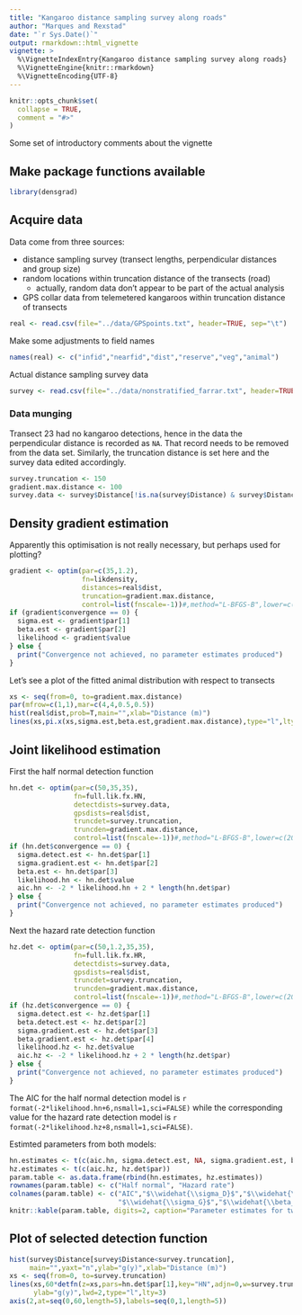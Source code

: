 ```yaml
---
title: "Kangaroo distance sampling survey along roads"
author: "Marques and Rexstad"
date: "`r Sys.Date()`"
output: rmarkdown::html_vignette
vignette: >
  %\VignetteIndexEntry{Kangaroo distance sampling survey along roads}
  %\VignetteEngine{knitr::rmarkdown}
  %\VignetteEncoding{UTF-8}
---
```


```r
knitr::opts_chunk$set(
  collapse = TRUE,
  comment = "#>"
)
```

Some set of introductory comments about the vignette

## Make package functions available

```r
library(densgrad)
```

## Acquire data

Data come from three sources:  

- distance sampling survey (transect lengths, perpendicular distances and group size)
- random locations within truncation distance of the transects (road)
    - actually, random data don't appear to be part of the actual analysis
- GPS collar data from telemetered kangaroos within truncation distance of transects

```r
real <- read.csv(file="../data/GPSpoints.txt", header=TRUE, sep="\t")
```

Make some adjustments to field names

```r
names(real) <- c("infid","nearfid","dist","reserve","veg","animal")
```

Actual distance sampling survey data

```r
survey <- read.csv(file="../data/nonstratified_farrar.txt", header=TRUE, sep="\t")
```


### Data munging

Transect 23 had no kangaroo detections, hence in the data the perpendicular distance is recorded as `NA`.  That record needs to be removed from the data set.  Similarly, the truncation distance is set here and the survey data edited accordingly.

```r
survey.truncation <- 150
gradient.max.distance <- 100
survey.data <- survey$Distance[!is.na(survey$Distance) & survey$Distance<survey.truncation]
```

## Density gradient estimation

Apparently this optimisation is not really necessary, but perhaps used for plotting?

```r
gradient <- optim(par=c(35,1.2),
                  fn=likdensity,
                  distances=real$dist,
                  truncation=gradient.max.distance,
                  control=list(fnscale=-1))#,method="L-BFGS-B",lower=c(20,-100),upper=c(200,100))
if (gradient$convergence == 0) {
  sigma.est <- gradient$par[1]
  beta.est <- gradient$par[2]
  likelihood <- gradient$value
} else {
  print("Convergence not achieved, no parameter estimates produced")
} 
```

Let's see a plot of the fitted animal distribution with respect to transects

```r
xs <- seq(from=0, to=gradient.max.distance)
par(mfrow=c(1,1),mar=c(4,4,0.5,0.5))
hist(real$dist,prob=T,main="",xlab="Distance (m)")
lines(xs,pi.x(xs,sigma.est,beta.est,gradient.max.distance),type="l",lty=2,lwd=2)
```

##  Joint likelihood estimation

First the half normal detection function

```r
hn.det <- optim(par=c(50,35,35),
                fn=full.lik.fx.HN,
                detectdists=survey.data,
                gpsdists=real$dist,
                truncdet=survey.truncation,
                truncden=gradient.max.distance,
                control=list(fnscale=-1))#,method="L-BFGS-B",lower=c(20,-100),upper=c(200,100))
if (hn.det$convergence == 0) {
  sigma.detect.est <- hn.det$par[1]
  sigma.gradient.est <- hn.det$par[2]
  beta.est <- hn.det$par[3]
  likelihood.hn <- hn.det$value
  aic.hn <- -2 * likelihood.hn + 2 * length(hn.det$par)
} else {
  print("Convergence not achieved, no parameter estimates produced")
} 
```

Next the hazard rate detection function

```r
hz.det <- optim(par=c(50,1.2,35,35),
                fn=full.lik.fx.HR,
                detectdists=survey.data,
                gpsdists=real$dist,
                truncdet=survey.truncation,
                truncden=gradient.max.distance,
                control=list(fnscale=-1))#,method="L-BFGS-B",lower=c(20,-100),upper=c(200,100))
if (hz.det$convergence == 0) {
  sigma.detect.est <- hz.det$par[1]
  beta.detect.est <- hz.det$par[2]
  sigma.gradient.est <- hz.det$par[3]
  beta.gradient.est <- hz.det$par[4]
  likelihood.hz <- hz.det$value
  aic.hz <- -2 * likelihood.hz + 2 * length(hz.det$par)
} else {
  print("Convergence not achieved, no parameter estimates produced")
} 
```

The AIC for the half normal detection model is `r format(-2*likelihood.hn+6,nsmall=1,sci=FALSE)` while the corresponding value for the hazard rate detection model is `r format(-2*likelihood.hz+8,nsmall=1,sci=FALSE)`.

Estimted parameters from both models:

```r
hn.estimates <- t(c(aic.hn, sigma.detect.est, NA, sigma.gradient.est, beta.est))
hz.estimates <- t(c(aic.hz, hz.det$par))
param.table <- as.data.frame(rbind(hn.estimates, hz.estimates))
rownames(param.table) <- c("Half normal", "Hazard rate")
colnames(param.table) <- c("AIC","$\\widehat{\\sigma_D}$","$\\widehat{\\beta_D}$",
                           "$\\widehat{\\sigma_G}$","$\\widehat{\\beta_G}$")
knitr::kable(param.table, digits=2, caption="Parameter estimates for two joint models.")
```

## Plot of selected detection function

```r
hist(survey$Distance[survey$Distance<survey.truncation],
     main="",yaxt="n",ylab="g(y)",xlab="Distance (m)")
xs <- seq(from=0, to=survey.truncation)
lines(xs,60*detfn(z=xs,pars=hn.det$par[1],key="HN",adjn=0,w=survey.truncation),
      ylab="g(y)",lwd=2,type="l",lty=3)
axis(2,at=seq(0,60,length=5),labels=seq(0,1,length=5))
```
